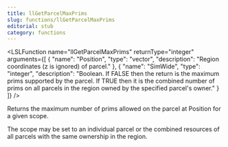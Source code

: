 ```yaml
---
title: llGetParcelMaxPrims
slug: functions/llGetParcelMaxPrims
editorial: stub
category: functions
---
```


<LSLFunction
	name="llGetParcelMaxPrims"
	returnType="integer"
	arguments={[
	{
		"name": "Position",
		"type": "vector",
		"description": "Region coordinates (z is ignored) of parcel."
	},
	{
		"name": "SimWide",
		"type": "integer",
		"description": "Boolean. If FALSE then the return is the maximum prims supported by the parcel. If TRUE then it is the combined number of prims on all parcels in the region owned by the specified parcel's owner."
	}
]}
/>

Returns the maximum number of prims allowed on the parcel at Position for a given scope.

The scope may be set to an individual parcel or the combined resources of all parcels with the same ownership in the region.
